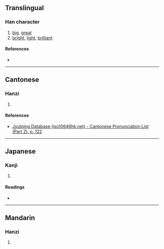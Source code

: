 {{character info}}
==Translingual==

===Han character===
{{Han char|rn=72|rad=日|as=06|sn=10|four=61014|canj=AMIG|ids=⿰日至}}

# [[big]], [[great]]
# [[bright]], [[light]], [[brilliant]]

====References====
* {{Han ref|kx=0495.010|dkj=13900|dj=0860.090|hdz=21507.020|uh=664A|ud=26186|bh=D1D3|bd=53715}}

----

==Cantonese==

===Hanzi===
{{yue-hanzi|jyut=[[zat1]]|y=jat1}}

# {{rfdef|yue|sort=日06}}

====References====
* [http://www.iso10646hk.net/jp/document/download.jsp Jyutping Database (iso10646hk.net) - Cantonese Pronunciation List (Part 2), p. 122]

----

==Japanese==

===Kanji===
{{ja-kanji|grade=|rs=日06}}

# {{rfdef|ja|sort=日06}}

====Readings====
* {{ja-readings|on=[[しつ]] (shitsu), [[しち]] (shichi)|kun=[[おおきい]] (ookii)}}

----

==Mandarin==

===Hanzi===
{{cmn-hanzi|pin=[[zhì]] ([[zhi4]])|wg=chih<sup>4</sup>}}

# {{rfdef|cmn|sort=日06}}